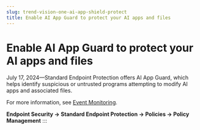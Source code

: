 ```yaml
---
slug: trend-vision-one-ai-app-shield-protect
title: Enable AI App Guard to protect your AI apps and files
---
```

# Enable AI App Guard to protect your AI apps and files

July 17, 2024—Standard Endpoint Protection offers AI App Guard, which helps identify suspicious or untrusted programs attempting to modify AI apps and associated files.

For more information, see [Event Monitoring](behavior-monitoring-policy-rules.mdx).

**Endpoint Security → Standard Endpoint Protection → Policies → Policy Management**
:::
